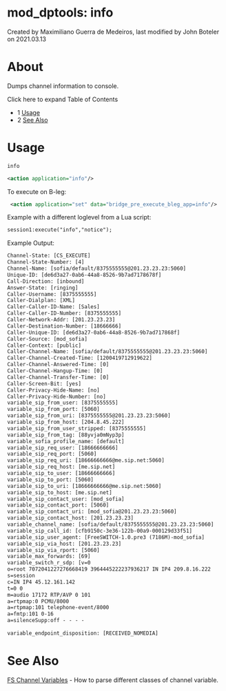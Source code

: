 
# mod_dptools: info 

 Created by  Maximiliano Guerra de Medeiros, last modified by  John Boteler on 2021.03.13

# About

Dumps channel information to console.

Click here to expand Table of Contents

* 1 [Usage](#usage)
* 2 [See Also](#see-also)

# Usage

```xml
info 
```

```xml
<action application="info"/> 
```

To execute on B-leg:

```xml
 <action application="set" data="bridge_pre_execute_bleg_app=info"/>
```

Example with a different loglevel from a Lua script:

```xml
session1:execute("info","notice");
```

Example Output:

```xml
Channel-State: [CS_EXECUTE]
Channel-State-Number: [4]
Channel-Name: [sofia/default/8375555555@201.23.23.23:5060]
Unique-ID: [de6d3a27-0ab6-44a8-8526-9b7ad7178678f]
Call-Direction: [inbound]
Answer-State: [ringing]
Caller-Username: [8375555555]
Caller-Dialplan: [XML]
Caller-Caller-ID-Name: [Sales]
Caller-Caller-ID-Number: [8375555555]
Caller-Network-Addr: [201.23.23.23]
Caller-Destination-Number: [18666666]
Caller-Unique-ID: [de6d3a27-0ab6-44a8-8526-9b7ad717868f]
Caller-Source: [mod_sofia]
Caller-Context: [public]
Caller-Channel-Name: [sofia/default/8375555555@201.23.23.23:5060]
Caller-Channel-Created-Time: [1200419712919622]
Caller-Channel-Answered-Time: [0]
Caller-Channel-Hangup-Time: [0]
Caller-Channel-Transfer-Time: [0]
Caller-Screen-Bit: [yes]
Caller-Privacy-Hide-Name: [no]
Caller-Privacy-Hide-Number: [no]
variable_sip_from_user: [8375555555]
variable_sip_from_port: [5060]
variable_sip_from_uri: [8375555555@201.23.23.23:5060]
variable_sip_from_host: [204.8.45.222]
variable_sip_from_user_stripped: [8375555555]
variable_sip_from_tag: [88yvja0mNyp3p]
variable_sofia_profile_name: [default]
variable_sip_req_user: [18666666666]
variable_sip_req_port: [5060]
variable_sip_req_uri: [18666666666@me.sip.net:5060]
variable_sip_req_host: [me.sip.net]
variable_sip_to_user: [18666666666]
variable_sip_to_port: [5060]
variable_sip_to_uri: [18666666666@me.sip.net:5060]
variable_sip_to_host: [me.sip.net]
variable_sip_contact_user: [mod_sofia]
variable_sip_contact_port: [5060]
variable_sip_contact_uri: [mod_sofia@201.23.23.23:5060]
variable_sip_contact_host: [201.23.23.23]
variable_channel_name: [sofia/default/8375555555@201.23.23.23:5060]
variable_sip_call_id: [cfb9150c-3e36-122b-00a9-000129d33f51]
variable_sip_user_agent: [FreeSWITCH-1.0.pre3 (7186M)-mod_sofia]
variable_sip_via_host: [201.23.23.23]
variable_sip_via_rport: [5060]
variable_max_forwards: [69]
variable_switch_r_sdp: [v=0
o=root 7072041227276668419 3964445222237936217 IN IP4 209.8.16.222
s=session
c=IN IP4 45.12.161.142
t=0 0
m=audio 17172 RTP/AVP 0 101
a=rtpmap:0 PCMU/8000
a=rtpmap:101 telephone-event/8000
a=fmtp:101 0-16
a=silenceSupp:off - - - -
 
variable_endpoint_disposition: [RECEIVED_NOMEDIA]
```

# See Also

[FS Channel Variables](../../Dialplan/Variables-Archive/--Channel-Variables/FS-Channel-Variables_13173384.mdx#about--) \- How to parse different classes of channel variable.


